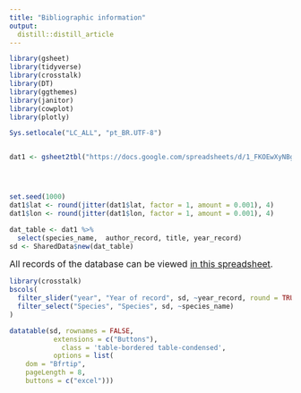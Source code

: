 ```yaml
---
title: "Bibliographic information"
output:
  distill::distill_article
---
```


```r

library(gsheet)
library(tidyverse)
library(crosstalk)
library(DT)
library(ggthemes)
library(janitor)
library(cowplot)
library(plotly)

Sys.setlocale("LC_ALL", "pt_BR.UTF-8")


dat1 <- gsheet2tbl("https://docs.google.com/spreadsheets/d/1_FKOEwXyNBgc8MnzMVoQvFsl1Llae_VGNjgj5K0CaH8/edit?usp=sharing")




set.seed(1000)
dat1$lat <- round(jitter(dat1$lat, factor = 1, amount = 0.001), 4)
dat1$lon <- round(jitter(dat1$lon, factor = 1, amount = 0.001), 4)
```

```r
dat_table <- dat1 %>%
  select(species_name,  author_record, title, year_record)
sd <- SharedData$new(dat_table)
```

<font size = 3>All records of the database can be viewed [in this spreadsheet](https://docs.google.com/spreadsheets/d/1_FKOEwXyNBgc8MnzMVoQvFsl1Llae_VGNjgj5K0CaH8/edit?usp=sharing).</font>

```r
library(crosstalk)
bscols(
  filter_slider("year", "Year of record", sd, ~year_record, round = TRUE),
  filter_select("Species", "Species", sd, ~species_name)
)
```

```r
datatable(sd, rownames = FALSE,
           extensions = c("Buttons"),
             class = 'table-bordered table-condensed',
           options = list(
    dom = "Bfrtip", 
    pageLength = 8,
    buttons = c("excel")))
```
